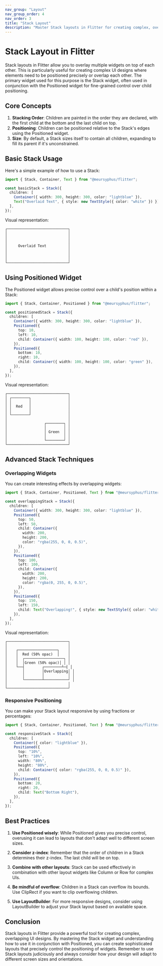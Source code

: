 ```yaml
---
nav_group: "Layout"
nav_group_order: 4
nav_order: 3
title: "Stack Layout"
description: "Master Stack layouts in Flitter for creating complex, overlapping UI designs"
---
```


# Stack Layout in Flitter

Stack layouts in Flitter allow you to overlay multiple widgets on top of each other. This is particularly useful for creating complex UI designs where elements need to be positioned precisely or overlap each other. The primary widget used for this purpose is the Stack widget, often used in conjunction with the Positioned widget for fine-grained control over child positioning.

## Core Concepts

1. **Stacking Order**: Children are painted in the order they are declared, with the first child at the bottom and the last child on top.
2. **Positioning**: Children can be positioned relative to the Stack's edges using the Positioned widget.
3. **Size**: By default, a Stack sizes itself to contain all children, expanding to fill its parent if it's unconstrained.

## Basic Stack Usage

Here's a simple example of how to use a Stack:

```typescript
import { Stack, Container, Text } from "@meursyphus/flitter";

const basicStack = Stack({
  children: [
    Container({ width: 300, height: 300, color: "lightblue" }),
    Text("Overlaid Text", { style: new TextStyle({ color: "white" }) }),
  ],
});
```

Visual representation:

```
┌────────────────────────────┐
│                            │
│                            │
│                            │
│     Overlaid Text          │
│                            │
│                            │
│                            │
└────────────────────────────┘
```

## Using Positioned Widget

The Positioned widget allows precise control over a child's position within a Stack:

```typescript
import { Stack, Container, Positioned } from "@meursyphus/flitter";

const positionedStack = Stack({
  children: [
    Container({ width: 300, height: 300, color: "lightblue" }),
    Positioned({
      top: 10,
      left: 10,
      child: Container({ width: 100, height: 100, color: "red" }),
    }),
    Positioned({
      bottom: 10,
      right: 10,
      child: Container({ width: 100, height: 100, color: "green" }),
    }),
  ],
});
```

Visual representation:

```
┌────────────────────────────┐
│ ┌────────┐                 │
│ │        │                 │
│ │  Red   │                 │
│ │        │                 │
│ └────────┘                 │
│                            │
│                 ┌────────┐ │
│                 │        │ │
│                 │ Green  │ │
│                 │        │ │
│                 └────────┘ │
└────────────────────────────┘
```

## Advanced Stack Techniques

### Overlapping Widgets

You can create interesting effects by overlapping widgets:

```typescript
import { Stack, Container, Positioned, Text } from "@meursyphus/flitter";

const overlappingStack = Stack({
  children: [
    Container({ width: 300, height: 300, color: "lightblue" }),
    Positioned({
      top: 50,
      left: 50,
      child: Container({
        width: 200,
        height: 200,
        color: "rgba(255, 0, 0, 0.5)",
      }),
    }),
    Positioned({
      top: 100,
      left: 100,
      child: Container({
        width: 200,
        height: 200,
        color: "rgba(0, 255, 0, 0.5)",
      }),
    }),
    Positioned({
      top: 150,
      left: 150,
      child: Text("Overlapping!", { style: new TextStyle({ color: "white" }) }),
    }),
  ],
});
```

Visual representation:

```
┌────────────────────────────┐
│                            │
│    ┌──────────────────┐    │
│    │  Red (50% opac)  │    │
│    │  ┌──────────────────┐ │
│    │  │Green (50% opac)│ │ │
│    └──┤        ┌────────┴─┤ │
│       │        │Overlapping│ │
│       │        │           │ │
│       └────────┴───────────┘ │
│                            │
└────────────────────────────┘
```

### Responsive Positioning

You can make your Stack layout responsive by using fractions or percentages:

```typescript
import { Stack, Container, Positioned, Text } from "@meursyphus/flitter";

const responsiveStack = Stack({
  children: [
    Container({ color: "lightblue" }),
    Positioned({
      top: "10%",
      left: "10%",
      width: "80%",
      height: "80%",
      child: Container({ color: "rgba(255, 0, 0, 0.5)" }),
    }),
    Positioned({
      bottom: 20,
      right: 20,
      child: Text("Bottom Right"),
    }),
  ],
});
```

## Best Practices

1. **Use Positioned wisely**: While Positioned gives you precise control, overusing it can lead to layouts that don't adapt well to different screen sizes.

2. **Consider z-index**: Remember that the order of children in a Stack determines their z-index. The last child will be on top.

3. **Combine with other layouts**: Stack can be used effectively in combination with other layout widgets like Column or Row for complex UIs.

4. **Be mindful of overflow**: Children in a Stack can overflow its bounds. Use ClipRect if you want to clip overflowing children.

5. **Use LayoutBuilder**: For more responsive designs, consider using LayoutBuilder to adjust your Stack layout based on available space.

## Conclusion

Stack layouts in Flitter provide a powerful tool for creating complex, overlapping UI designs. By mastering the Stack widget and understanding how to use it in conjunction with Positioned, you can create sophisticated layouts that precisely control the positioning of widgets. Remember to use Stack layouts judiciously and always consider how your design will adapt to different screen sizes and orientations.
